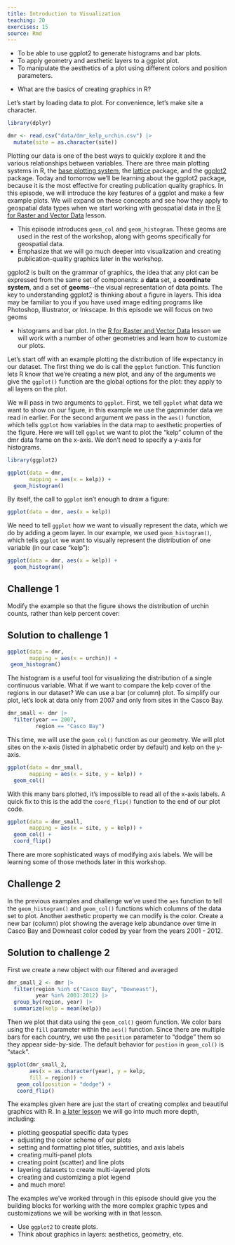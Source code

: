 ```yaml
---
title: Introduction to Visualization
teaching: 20
exercises: 15
source: Rmd
---
```


::::::::::::::::::::::::::::::::::::::: objectives

- To be able to use ggplot2 to generate histograms and bar plots.
- To apply geometry and aesthetic layers to a ggplot plot.
- To manipulate the aesthetics of a plot using different colors and position parameters.

::::::::::::::::::::::::::::::::::::::::::::::::::

:::::::::::::::::::::::::::::::::::::::: questions

- What are the basics of creating graphics in R?

::::::::::::::::::::::::::::::::::::::::::::::::::

Let's start by loading data to plot. For convenience, let's make site a character.

```r
library(dplyr)

dmr <- read.csv("data/dmr_kelp_urchin.csv") |>
  mutate(site = as.character(site))
```

Plotting our data is one of the best ways to quickly explore it and the various
relationships between variables. There are three main plotting systems in R, the
[base plotting system](https://www.statmethods.net/graphs/), the
[lattice](https://www.statmethods.net/advgraphs/trellis.html) package, and the
[ggplot2](https://www.statmethods.net/advgraphs/ggplot2.html) package. Today and
tomorrow we'll be learning about the ggplot2 package, because it is the most
effective for creating publication quality graphics. In this episode, we will
introduce the key features of a ggplot and make a few example plots. We will
expand on these concepts and see how they apply to geospatial data types when we
start working with geospatial data in the [R for Raster and Vector
Data](https://cobalt-casco.github.io/r-raster-vector-geospatial/) lesson.

:::::::::::::::::::::::::::::::::::::::  instructor

- This episode introduces `geom_col` and `geom_histogram`. These geoms are used
  in the rest of the workshop, along with geoms specifically for geospatial 
  data.
- Emphasize that we will go much deeper into visualization and creating
  publication-quality graphics later in the workshop.

:::::::::::::::::::::::::::::::::::::::

ggplot2 is built on the grammar of graphics, the idea that any plot can be
expressed from the same set of components: a **data** set, a **coordinate
system**, and a set of **geoms**\--the visual representation of data points. The
key to understanding ggplot2 is thinking about a figure in layers. This idea may
be familiar to you if you have used image editing programs like Photoshop,
Illustrator, or Inkscape. In this episode we will focus on two geoms

- histograms and bar plot. In the [R for Raster and Vector Data](https://datacarpentry.org/r-raster-vector-geospatial/) lesson we will work with a number of other geometries
  and learn how to customize our plots.

Let's start off with an example plotting the
distribution of life expectancy in our dataset. The first thing we do is call the `ggplot` function. This function lets R
know that we're creating a new plot, and any of the arguments we give the
`ggplot()` function are the global options for the plot: they apply to all
layers on the plot.

We will pass in two arguments to `ggplot`. First, we tell
`ggplot` what data we
want to show on our figure, in this example we use the gapminder data we read in
earlier. For the second argument we pass in the `aes()` function, which
tells `ggplot` how variables in the data map to aesthetic properties of
the figure. Here we will tell `ggplot` we
want to plot the "kelp" column of the dmr data frame on the x-axis. We don't need to specify a y-axis for histograms.

```r
library(ggplot2)

ggplot(data = dmr, 
       mapping = aes(x = kelp)) +   
  geom_histogram()
```

By itself, the call to `ggplot` isn't enough to draw a figure:

```r
ggplot(data = dmr, aes(x = kelp))
```

We need to tell `ggplot` how we want to visually represent the data, which we
do by adding a geom layer. In our example, we used `geom_histogram()`, which
tells `ggplot` we want to visually represent the
distribution of one variable (in our case "kelp"):

```r
ggplot(data = dmr, aes(x = kelp)) +   
  geom_histogram()
```

:::::::::::::::::::::::::::::::::::::::  challenge

## Challenge 1

Modify the example so that the figure shows the
distribution of urchin counts, rather than kelp 
percent cover:

:::::::::::::::  solution

## Solution to challenge 1

```r
ggplot(data = dmr, 
       mapping = aes(x = urchin)) +   
 geom_histogram()
```

:::::::::::::::::::::::::

::::::::::::::::::::::::::::::::::::::::::::::::::

The histogram is a useful tool for visualizing the
distribution of a single continuous variable. What if
we want to compare the kelp cover of the regions in
our dataset? We can use a bar (or column) plot.
To simplify our plot, let's look at data only from 2007 and only
from sites in the Casco Bay. 

```r
dmr_small <- dmr |>
  filter(year == 2007, 
         region == "Casco Bay") 
```

This time, we will use the `geom_col()` function as our geometry.
We will plot sites on the x-axis (listed in alphabetic order
by default) and kelp on the y-axis.

```r
ggplot(data = dmr_small, 
       mapping = aes(x = site, y = kelp)) + 
  geom_col()
```

With this many bars plotted, it's impossible to read all of the
x-axis labels. A quick fix to this is the add the `coord_flip()`
function to the end of our plot code.

```r
ggplot(data = dmr_small, 
       mapping = aes(x = site, y = kelp)) + 
  geom_col() +
  coord_flip()
```

There are more sophisticated ways of modifying axis
labels. We will be learning some of those methods
later in this workshop.

:::::::::::::::::::::::::::::::::::::::  challenge

## Challenge 2

In the previous examples and challenge we've used the `aes` function to tell
the `geom_histogram()` and `geom_col()` functions which columns
of the data set to plot.
Another aesthetic property we can modify is the
color. Create a new bar (column) plot showing the average kelp
abundance over time in Casco Bay and Downeast color coded by year
from the years 2001 - 2012.

:::::::::::::::  solution

## Solution to challenge 2

First we create a new object with
our filtered and averaged

```r
dmr_small_2 <- dmr |>
  filter(region %in% c("Casco Bay", "Downeast"),
         year %in% 2001:2012) |>
  group_by(region, year) |>
  summarize(kelp = mean(kelp))
```

Then we plot that data using the `geom_col()`
geom function. We color bars using the `fill`
parameter within the `aes()` function.
Since there are multiple bars for each
country, we use the `position` parameter
to "dodge" them so they appear side-by-side.
The default behavior for `postion` in `geom_col()`
is "stack".

```r
ggplot(dmr_small_2, 
       aes(x = as.character(year), y = kelp, 
       fill = region)) +
   geom_col(position = "dodge") + 
   coord_flip()
```

:::::::::::::::::::::::::

::::::::::::::::::::::::::::::::::::::::::::::::::

The examples given here are just the start of
creating complex and beautiful graphics with R.
In [a later lesson](https://datacarpentry.org/r-raster-vector-geospatial/) we will go into much
more depth, including:

- plotting geospatial specific data types
- adjusting the color scheme of our plots
- setting and formatting plot titles, subtitles, and axis labels
- creating multi-panel plots
- creating point (scatter) and line plots
- layering datasets to create multi-layered plots
- creating and customizing a plot legend
- and much more!

The examples we've worked through in this episode should give you the building
blocks for working with the more complex graphic types and customizations we
will be working with in that lesson.

:::::::::::::::::::::::::::::::::::::::: keypoints

- Use `ggplot2` to create plots.
- Think about graphics in layers: aesthetics, geometry, etc.

::::::::::::::::::::::::::::::::::::::::::::::::::



